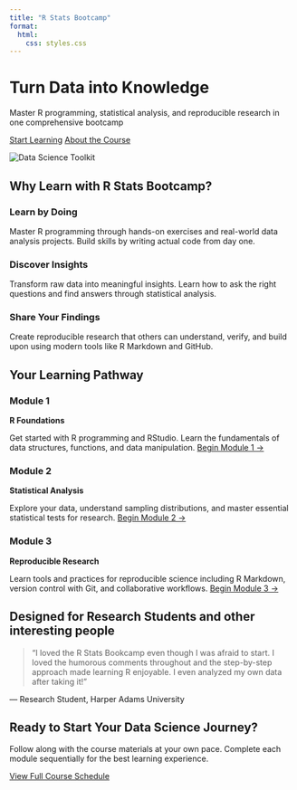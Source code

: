 ```yaml
---
title: "R Stats Bootcamp"
format:
  html:
    css: styles.css
---
```


:::::: hero-banner
:::: hero-content
<h1>Turn Data into Knowledge</h1>

<p class="hero-text">

Master R programming, statistical analysis, and reproducible research in one comprehensive bootcamp

</p>

::: hero-buttons
<a href="schedule.qmd" class="btn btn-primary">Start Learning</a>
<a href="about.qmd" class="btn btn-outline">About the Course</a>
:::
::::

::: hero-image
<img src="img/toolbox2.png" alt="Data Science Toolkit" class="hero-img"/>
:::
::::::

::::::: features-section
## Why Learn with R Stats Bootcamp?

:::::: feature-grid
::: feature-card
### Learn by Doing

Master R programming through hands-on exercises and real-world data analysis projects. Build skills by writing actual code from day one.
:::

::: feature-card
### Discover Insights

Transform raw data into meaningful insights. Learn how to ask the right questions and find answers through statistical analysis.
:::

::: feature-card
### Share Your Findings

Create reproducible research that others can understand, verify, and build upon using modern tools like R Markdown and GitHub.
:::
::::::
:::::::

::::::: pathway-section
## Your Learning Pathway

:::::: pathway-steps
::: pathway-step
### Module 1
**R Foundations** 

Get started with R programming and RStudio. Learn the fundamentals of data structures, functions, and data manipulation. [Begin Module 1 →](01-setup.qmd)
:::

::: pathway-step
### Module 2
**Statistical Analysis**

Explore your data, understand sampling distributions, and master essential statistical tests for research. [Begin Module 2 →](07-question-explore.qmd)
:::

::: pathway-step
### Module 3
**Reproducible Research**

Learn tools and practices for reproducible science including R Markdown, version control with Git, and collaborative workflows. [Begin Module 3 →](13-reproducibility.qmd)
:::
::::::
:::::::

:::: testimonial-section
## Designed for Research Students and other interesting people

> "I loved the R Stats Bookcamp even though I was afraid to start. I loved the humorous comments throughout and the step-by-step approach made learning R enjoyable. I even analyzed my own data after taking it!"

::: testimonial-author
— Research Student, Harper Adams University
:::
::::

::: cta-section
## Ready to Start Your Data Science Journey?

Follow along with the course materials at your own pace. Complete each module sequentially for the best learning experience.

<a href="schedule.qmd" class="btn btn-primary btn-lg">View Full Course Schedule</a>
:::